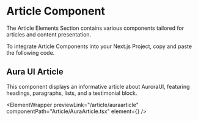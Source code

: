 

# Article Component

The Article Elements Section contains various components tailored for articles and content presentation.

To integrate Article Components into your Next.js Project, copy and paste the following code.

## Aura UI Article

This component displays an informative article about AuroraUI, featuring headings, paragraphs, lists, and a testimonial block.

<ElementWrapper
  previewLink="/article/auraarticle"
  componentPath="Article/AuraArticle.tsx"
  element={<AuraArticle />}
/>
